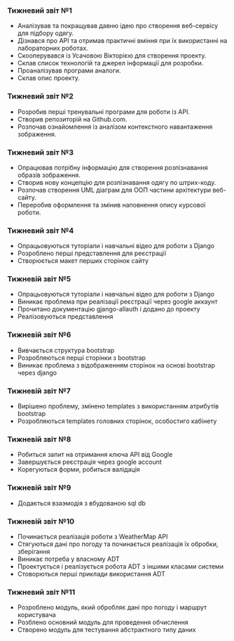 ===Тижневий звіт №1===
* Аналізував та покращував давню ідею про створення веб-сервісу для підбору одягу.
* Дізнався про АРІ та отримав практичні вміння при їх використанні на лабораторних роботах.
* Скооперувався із Усачовою Вікторією для створення проекту.
* Склав список технологій та джерел інформації для розробки.
* Проаналізував програми аналоги.
* Склав опис проекту.

===Тижневий звіт №2===
* Розробив перші тренувальні програми для роботи із АРІ.
* Створив репозиторій на Github.com.
* Розпочав ознайомлення із аналізом контекстного навантаження зображення.

===Тижневий звіт №3===
* Опрацював потрібну інформацію для створення розпізнавання образів зображення.
* Створив нову концепцію для розпізнавання одягу по штрих-коду.
* Розпочав створення UML діаграм для ООП частини архітектури веб-сайту.
* Переробив оформлення та змінив наповнення опису курсової роботи.

===Тижневий звіт №4===
* Опрацьовуються туторіали і навчальні відео для роботи з Django
* Розроблено перші представлення для реєстрації
* Створюється макет перших сторінок сайту

===Тижневій звіт №5===
* Опрацьовуються туторіали і навчальні відео для роботи з Django
* Виникає проблема при реалізації реєстрації через google аккаунт
* Прочитано документацію gjango-allauth і додано до проекту
* Реалізовуються представлення

===Тижневій звіт №6===
* Вивчається структура bootstrap
* Розробляються перші сторінки з bootstrap
* Виникає проблема з відображенням сторінок на основі bootstrap через django

===Тижневій звіт №7===
* Вирішено проблему, змінено templates з використанням атрибутів bootstrap
* Розробляються templates головних сторінок, особостиго кабінету

===Тижневій звіт №8===
* Робиться запит на отримання ключа API від Google
* Завершується реєстрація через google account
* Корегуються форми, робиться валідація

===Тижневій звіт №9 ===
* Додається взаэмодія з вбудованою sql db

===Тижневій звіт №10===
* Починається реалізація роботи з WeatherMap API 
* Стягуються дані про погоду та починається реалізація їх обробки, зберігання
* Виникає потреба у власному ADT 
* Проектується і реалізується робота ADT з іншими класами системи
* Стоворються перші приклади використання ADT

===Тижневий звіт №11 ===
* Розроблено модуль, який обробляє дані про погоду і маршрут користувача
* Розблено основний модуль для проведення обчислення
* Створено модуль для тестування абстрактного типу даних